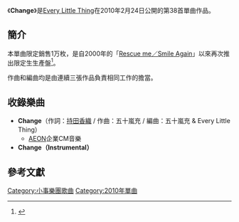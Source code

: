 {{Infobox Single
| Name        = Change
| Artist      = [[Every_Little_Thing|Every Little Thing]]
| Released    = 2010年2月24日
| Genre       = [[J-POP|J-POP]]
| Label       = [[avex_trax|avex trax]]
| Chart position =* 週榜第16名（[[Oricon公信榜|Oricon]]）
| Last single  = [[冰雨|冰雨]]<br />（2009年）
| This single  = '''Change'''<br />（2010年）
| Next single  = [[STAR_(Every_Little_Thing)|STAR]] <br />（2011年）
}}
《'''Change'''》是[[Every_Little_Thing|Every Little Thing]]在2010年2月24日公開的第38首單曲作品。

== 簡介 ==
本單曲限定銷售1万枚，是自2000年的「[[拯救我_/_Smile_Again|Rescue me／Smile Again]]」以來再次推出限定生生產盤<ref>{{cite web | url=http://natalie.mu/music/news/25912 | title=Every Little ThingがイーオンCM曲シングル1万枚限定生産 | date=2010-01-04 | accessdate=2014-03-22 | archive-date=2014-03-22 | archive-url=https://web.archive.org/web/20140322122017/http://natalie.mu/music/news/25912 | dead-url=no }}</ref>。

作曲和編曲均是由連續三張作品負責相同工作的{{link-ja|五十嵐充|五十嵐充}}擔當。

== 收錄樂曲 ==
*'''Change'''（作詞：[[持田香織|持田香織]] / 作曲：五十嵐充 / 編曲：五十嵐充 & Every Little Thing）
**[[AEON_(會話教室)|AEON]]企業CM音樂
*'''Change（Instrumental）'''

==參考文獻==
{{Reflist}}

[[Category:小事樂團歌曲|Category:小事樂團歌曲]]
[[Category:2010年單曲|Category:2010年單曲]]
{{single-stub}}